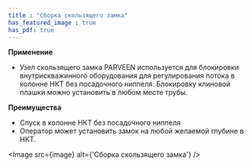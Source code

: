 ```yaml
---
title : "Сборка скользящего замка"
has_featured_image : true
has_pdf: true
---
```


**Применение**

* Узел скользящего замка PARVEEN используется для блокировки внутрискважинного оборудования для регулирования потока в колонне НКТ без посадочного ниппеля. Блокировку клиновой плашки можно установить в любом месте трубы.

**Преимущества**

* Спуск в колонне НКТ без посадочного ниппеля
* Оператор может установить замок на любой желаемой глубине в НКТ.


<Image src={image} alt={'Сборка скользящего замка'} />